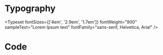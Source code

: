 
<Meta title="App/Typography" />

# Typography

<Typeset
  fontSizes={['4em', '2.9em', '1.7em']}
  fontWeight="900"
  sampleText="Lorem Ipsum text"
  fontFamily="sans-serif, Helvetica, Arial"
/>

# Code

<Typeset
  fontSizes={[18]}
  fontWeight={300}
  sampleText="const students = ['student 1','student 2','student 3']"
  fontFamily="sans-serif, Helvetica, Arial"
/>
